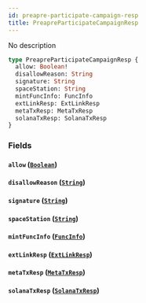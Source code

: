 ```yaml
---
id: preapre-participate-campaign-resp
title: PreapreParticipateCampaignResp
---
```



No description

```graphql
type PreapreParticipateCampaignResp {
  allow: Boolean!
  disallowReason: String
  signature: String
  spaceStation: String
  mintFuncInfo: FuncInfo
  extLinkResp: ExtLinkResp
  metaTxResp: MetaTxResp
  solanaTxResp: SolanaTxResp
}
```


### Fields

#### `allow` ([`Boolean`](../../references/scalars/boolean))




#### `disallowReason` ([`String`](../../references/scalars/string))




#### `signature` ([`String`](../../references/scalars/string))




#### `spaceStation` ([`String`](../../references/scalars/string))




#### `mintFuncInfo` ([`FuncInfo`](../../references/objects/func-info))




#### `extLinkResp` ([`ExtLinkResp`](../../references/objects/ext-link-resp))




#### `metaTxResp` ([`MetaTxResp`](../../references/objects/meta-tx-resp))




#### `solanaTxResp` ([`SolanaTxResp`](../../references/objects/solana-tx-resp))







